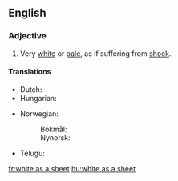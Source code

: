==English==

===Adjective===
{{head|en|adjective|head=(as) [[white]] as a [[sheet]]}}

# {{context|simile|said of a human's [[complexion]]|lang=en}} Very [[white]] or [[pale]], as if suffering from [[shock]].

====Translations====
{{trans-top|pale as if suffering from shock}}
* Dutch: {{t+|nl|spierwit}}
* Hungarian: {{t+|hu|fehér, mint a fal}}
{{trans-mid}}
* Norwegian:
*: Bokmål: {{t|nb|hvit som et laken}}
*: Nynorsk: {{t|nn|kvit som eit laken}}
* Telugu: {{t|te|పాలిపోవుట|tr=palipovuta|sc=Telu}}
{{trans-bottom}}

[[fr:white as a sheet]]
[[hu:white as a sheet]]